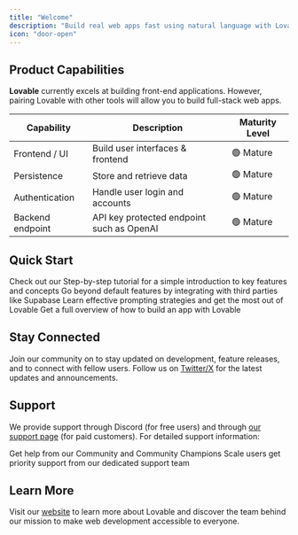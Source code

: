```yaml
---
title: "Welcome"
description: "Build real web apps fast using natural language with Lovable"
icon: "door-open"
---
```



## Product Capabilities

**Lovable** currently excels at building front-end applications. However, pairing Lovable with other tools will allow you to build full-stack web apps.

| Capability       | Description                               | Maturity Level |
| ---------------- | ----------------------------------------- | -------------- |
| Frontend / UI    | Build user interfaces & frontend          | 🟢 Mature      |
| Persistence      | Store and retrieve data                   | 🟢 Mature      |
| Authentication   | Handle user login and accounts            | 🟢 Mature      |
| Backend endpoint | API key protected endpoint such as OpenAI | 🟢 Mature      |

## Quick Start

<CardGroup cols={1}>
  <Card title="Getting Started" icon="book" href="/user-guides/quickstart">
    Check out our Step-by-step tutorial for a simple introduction to key features and concepts
  </Card>

  <Card title="Integrations" icon="link" href="/integrations">
    Go beyond default features by integrating with third parties like Supabase
  </Card>

  <Card title="Prompting with Lovable" icon="lightbulb" href="/tips-tricks/prompting">
    Learn effective prompting strategies and get the most out of Lovable
  </Card>

  <Card title="Tutorial" icon="video">
    Get a full overview of how to build an app with Lovable
  </Card>
</CardGroup>

## Stay Connected

Join our community on <DiscordLink /> to stay updated on development, feature releases, and to connect with fellow users. Follow us on [Twitter/X](https://twitter.com/Lovable_dev) for the latest updates and announcements.

## Support

We provide support through Discord (for free users) and through [our support page](https://lovable.dev/support) (for paid customers). For detailed support information:

<CardGroup cols={2}>
  <Card title="Community Support" icon="discord" href={discordInviteLink}>
    Get help from our Community and Community Champions
  </Card>

  <Card title="Priority Support" icon="envelope" href="https://lovable.dev/support">
    Scale users get priority support from our dedicated support team
  </Card>
</CardGroup>

## Learn More

Visit our [website](https://lovable.dev) to learn more about Lovable and discover the team behind our mission to make web development accessible to everyone.
